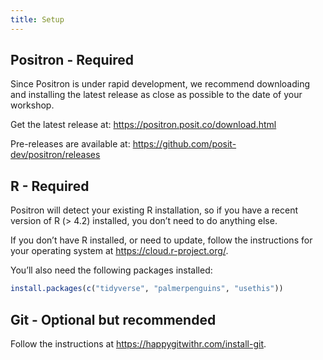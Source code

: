 ```yaml
---
title: Setup
---
```


## Positron - Required

Since Positron is under rapid development, we recommend downloading and installing the latest release as close as possible to the date of your workshop.

Get the latest release at: <https://positron.posit.co/download.html>

Pre-releases are available at: <https://github.com/posit-dev/positron/releases>

## R - Required

Positron will detect your existing R installation, so if you have a recent version of R (> 4.2) installed, you don't need to do anything else.

If you don't have R installed, or need to update, follow the instructions for your operating system at <https://cloud.r-project.org/>.

You'll also need the following packages installed:

```.r
install.packages(c("tidyverse", "palmerpenguins", "usethis"))
```

## Git - Optional but recommended

Follow the instructions at <https://happygitwithr.com/install-git>.